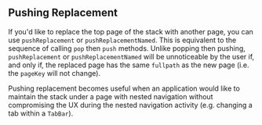 ## Pushing Replacement 

If you'd like to replace the top page of the stack with another page, you can use
`pushReplacement` or `pushReplacementNamed`. This is equivalent to the sequence of
calling `pop` then `push` methods. Unlike popping then pushing, `pushReplacement`
or `pushReplacementNamed` will be unnoticeable by the user if, and only if, the 
replaced page has the same `fullpath` as the new page (i.e. the `pageKey` will
not change). 

Pushing replacement becomes useful when an application would like to maintain the 
stack under a page with nested navigation without compromising the UX during the 
nested navigation activity (e.g. changing a tab within a `TabBar`). 